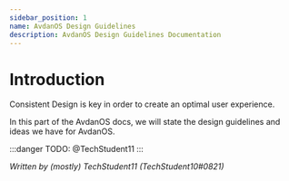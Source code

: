 ```yaml
---
sidebar_position: 1
name: AvdanOS Design Guidelines
description: AvdanOS Design Guidelines Documentation
---
```


<Notice type="wip" url="/docs/avdanos/contributing/design/design_guidelines/intro.mdx">

# Introduction

Consistent Design is key in order to create an optimal user experience.

In this part of the AvdanOS docs, we will state the design guidelines and ideas we have for AvdanOS.

:::danger
TODO: @TechStudent11
:::

_Written by (mostly) TechStudent11 (TechStudent10#0821)_
